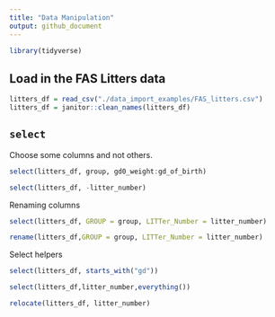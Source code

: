 ```yaml
---
title: "Data Manipulation"
output: github_document
---
```


```r
library(tidyverse)
```

## Load in the FAS Litters data

```r
litters_df = read_csv("./data_import_examples/FAS_litters.csv")
litters_df = janitor::clean_names(litters_df)
```

## `select`

Choose some columns and not others.

```r
select(litters_df, group, gd0_weight:gd_of_birth)
```

```r
select(litters_df, -litter_number)
```

Renaming columns

```r
select(litters_df, GROUP = group, LITTer_Number = litter_number)
```

```r
rename(litters_df,GROUP = group, LITTer_Number = litter_number)
```

Select helpers

```r
select(litters_df, starts_with("gd"))
```

```r
select(litters_df,litter_number,everything())
```

```r
relocate(litters_df, litter_number)
```

